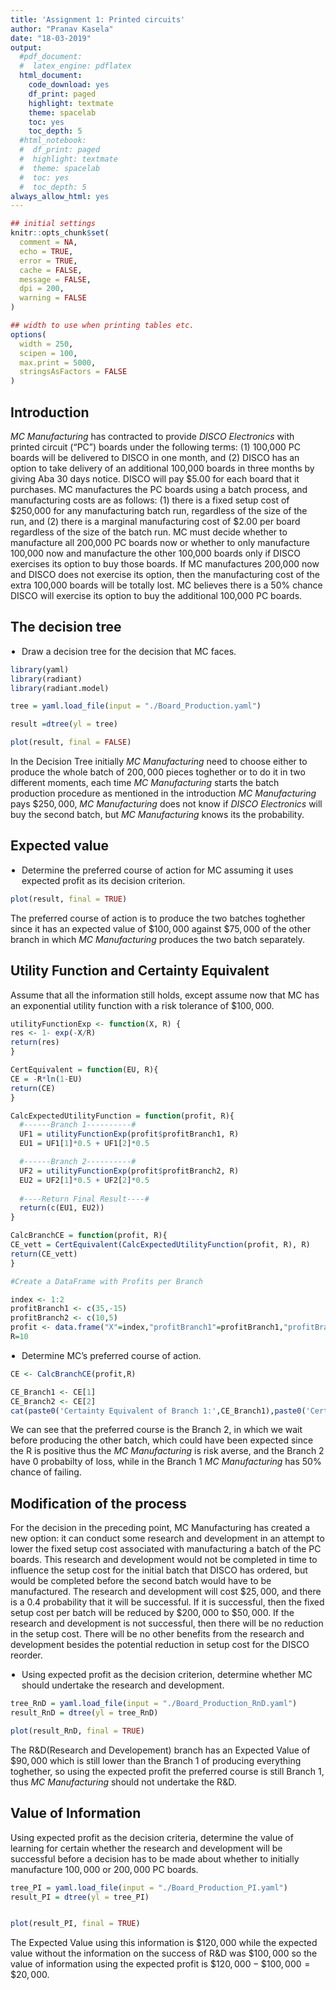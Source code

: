 ```yaml
---
title: 'Assignment 1: Printed circuits'
author: "Pranav Kasela"
date: "18-03-2019"
output: 
  #pdf_document:
  #  latex_engine: pdflatex
  html_document:
    code_download: yes
    df_print: paged
    highlight: textmate
    theme: spacelab
    toc: yes
    toc_depth: 5
  #html_notebook:
  #  df_print: paged
  #  highlight: textmate
  #  theme: spacelab
  #  toc: yes
  #  toc_depth: 5
always_allow_html: yes
---
```


```r
## initial settings
knitr::opts_chunk$set(
  comment = NA,
  echo = TRUE,
  error = TRUE,
  cache = FALSE,
  message = FALSE,
  dpi = 200,
  warning = FALSE
)

## width to use when printing tables etc.
options(
  width = 250,
  scipen = 100,
  max.print = 5000,
  stringsAsFactors = FALSE
)
```

<style>
.table {
  width: auto;
}
ul, ol {
  padding-left: 18px;
}
pre, code, pre code {
  overflow: auto;
  white-space: pre;
  word-wrap: normal;
  background-color: #ffffff;
}
</style>

## Introduction
*MC Manufacturing* has contracted to provide *DISCO Electronics* with printed circuit ("PC") boards under
the following terms: (1) 100,000 PC boards will be delivered to DISCO in one month, and (2) DISCO has an
option to take delivery of an additional 100,000 boards in three months by giving Aba 30 days notice. DISCO
will pay $5.00 for each board that it purchases. MC manufactures the PC boards using a batch process, and
manufacturing costs are as follows: (1) there is a fixed setup cost of $250,000 for any manufacturing batch
run, regardless of the size of the run, and (2) there is a marginal  manufacturing cost of $2.00 per board
regardless of the size of the batch run. MC must decide whether to manufacture all 200,000 PC boards now or
whether to only manufacture 100,000 now and manufacture the other 100,000 boards only if DISCO exercises its
option to buy those boards. If MC manufactures 200,000 now and DISCO does not exercise its option, then the
manufacturing cost of the extra 100,000 boards will be totally lost. MC believes there is a 50% chance DISCO
will exercise its option to buy the additional 100,000 PC boards.

## The decision tree

-  Draw a decision tree for the decision that MC faces.

```r
library(yaml)
library(radiant)
library(radiant.model)
```

```r
tree = yaml.load_file(input = "./Board_Production.yaml")

result =dtree(yl = tree)

plot(result, final = FALSE)
```
In the Decision Tree initially *MC Manufacturing* need to choose either to produce the whole batch of $200,000$ pieces toghether or to do it in two different moments, each time *MC Manufacturing* starts the batch production procedure as mentioned in the introduction *MC Manufacturing* pays $\$250,000$, *MC Manufacturing* does not know if *DISCO Electronics* will buy the second batch, but *MC Manufacturing* knows its the probability. 


## Expected value
-  Determine the preferred course of action for MC assuming it uses expected profit as its decision criterion.


```r
plot(result, final = TRUE)
```

The preferred course of action is to produce the two batches toghether since it has an expected value of $\$100,000$ against $\$75,000$ of the other branch in which *MC Manufacturing* produces the two batch separately.

## Utility Function and Certainty Equivalent

Assume that all the information still holds, except assume now that MC has an exponential utility function with a risk tolerance of $\$100,000$.

```r
utilityFunctionExp <- function(X, R) {
res <- 1- exp(-X/R)
return(res)
}

CertEquivalent = function(EU, R){
CE = -R*ln(1-EU)
return(CE)
}

CalcExpectedUtilityFunction = function(profit, R){
  #------Branch 1----------#
  UF1 = utilityFunctionExp(profit$profitBranch1, R)
  EU1 = UF1[1]*0.5 + UF1[2]*0.5

  #------Branch 2----------#
  UF2 = utilityFunctionExp(profit$profitBranch2, R)
  EU2 = UF2[1]*0.5 + UF2[2]*0.5
  
  #----Return Final Result----#
  return(c(EU1, EU2))
}

CalcBranchCE = function(profit, R){
CE_vett = CertEquivalent(CalcExpectedUtilityFunction(profit, R), R)
return(CE_vett)
}

#Create a DataFrame with Profits per Branch

index <- 1:2
profitBranch1 <- c(35,-15)
profitBranch2 <- c(10,5)
profit <- data.frame("X"=index,"profitBranch1"=profitBranch1,"profitBranch2"=profitBranch2)
R=10

```
- Determine MC's preferred course of action.

```r
CE <- CalcBranchCE(profit,R)

CE_Branch1 <- CE[1]
CE_Branch2 <- CE[2]
cat(paste0('Certainty Equivalent of Branch 1:',CE_Branch1),paste0('Certainty Equivalent of Branch 2:',CE_Branch2),sep='\n')
```

We can see that the preferred course is the Branch 2, in which we wait before producing the other batch, which could have been expected since the R is positive thus the *MC Manufacturing* is risk averse, and the Branch 2 have 0 probabilty of loss, while in the Branch 1 *MC Manufacturing* has $50\%$ chance of failing.

## Modification of the process

For the decision in the preceding point, MC Manufacturing has created a new option: it can conduct some research and development in an attempt to lower the fixed setup cost associated with manufacturing a batch of the PC boards. This research and development would not be completed in time to influence the setup cost for the initial batch that DISCO has ordered, but would be completed before the second batch would have to be manufactured. The research and development will cost $\$25,000$, and there is a 0.4 probability that it will be successful. If it is successful, then the fixed setup cost per batch will be reduced by $\$200,000$ to $\$50,000$. If the research and development is not successful, then there will be no reduction in the setup cost. There will be no other benefits from the research and development besides the potential reduction in setup cost for the DISCO reorder.

- Using expected profit as the decision criterion, determine whether MC should undertake the research and development.

```r
tree_RnD = yaml.load_file(input = "./Board_Production_RnD.yaml")
result_RnD = dtree(yl = tree_RnD)

plot(result_RnD, final = TRUE)
```

The R&D(Research and Developement) branch has an Expected Value of $\$90,000$ which is still lower than the Branch 1 of producing everything toghether, so using the expected profit the preferred course is still Branch 1, thus *MC Manufacturing* should not undertake the R&D.

## Value of Information

Using expected profit as the decision criteria, determine the value of learning for certain whether the research and development will be successful before a decision has to be made about whether to initially manufacture $100,000$ or $200,000$ PC boards.

```r
tree_PI = yaml.load_file(input = "./Board_Production_PI.yaml")
result_PI = dtree(yl = tree_PI)


plot(result_PI, final = TRUE)
```

The Expected Value using this information is $\$120,000$ while the expected value without the information on the success of R&D was $\$100,000$ so the value of information using the expected profit is $\$120,000 - \$100,000 = \$20,000$. 

